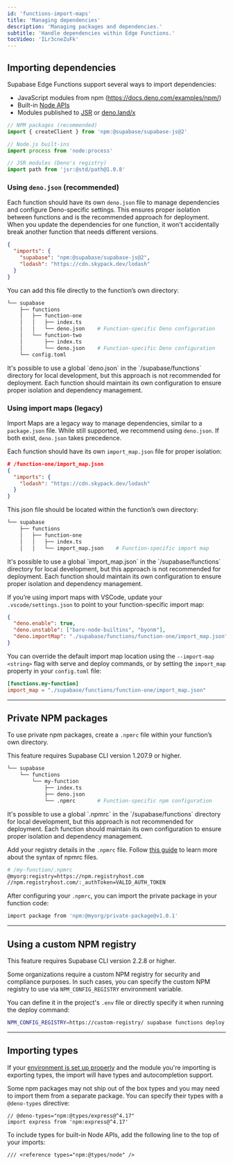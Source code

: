 ```yaml
---
id: 'functions-import-maps'
title: 'Managing dependencies'
description: 'Managing packages and dependencies.'
subtitle: 'Handle dependencies within Edge Functions.'
tocVideo: 'ILr3cneZuFk'
---
```


## Importing dependencies

Supabase Edge Functions support several ways to import dependencies:

- JavaScript modules from npm (https://docs.deno.com/examples/npm/)
- Built-in [Node APIs](https://docs.deno.com/runtime/manual/node/compatibility)
- Modules published to [JSR](https://jsr.io/) or [deno.land/x](https://deno.land/x)

```ts
// NPM packages (recommended)
import { createClient } from 'npm:@supabase/supabase-js@2'

// Node.js built-ins
import process from 'node:process'

// JSR modules (Deno's registry)
import path from 'jsr:@std/path@1.0.8'
```

### Using `deno.json` (recommended)

Each function should have its own `deno.json` file to manage dependencies and configure Deno-specific settings. This ensures proper isolation between functions and is the recommended approach for deployment. When you update the dependencies for one function, it won't accidentally break another function that needs different versions.

```json
{
  "imports": {
    "supabase": "npm:@supabase/supabase-js@2",
    "lodash": "https://cdn.skypack.dev/lodash"
  }
}
```

You can add this file directly to the function’s own directory:

```bash
└── supabase
    ├── functions
    │   ├── function-one
    │   │   ├── index.ts
    │   │   └── deno.json    # Function-specific Deno configuration
    │   └── function-two
    │       ├── index.ts
    │       └── deno.json    # Function-specific Deno configuration
    └── config.toml
```

<Admonition type="caution">
  It's possible to use a global `deno.json` in the `/supabase/functions` directory for local
  development, but this approach is not recommended for deployment. Each function should maintain
  its own configuration to ensure proper isolation and dependency management.
</Admonition>

### Using import maps (legacy)

Import Maps are a legacy way to manage dependencies, similar to a `package.json` file. While still supported, we recommend using `deno.json`. If both exist, `deno.json` takes precedence.

Each function should have its own `import_map.json` file for proper isolation:

```json
# /function-one/import_map.json
{
  "imports": {
    "lodash": "https://cdn.skypack.dev/lodash"
  }
}
```

This json file should be located within the function’s own directory:

```bash
└── supabase
    ├── functions
    │   ├── function-one
    │   │   ├── index.ts
    │   │   └── import_map.json    # Function-specific import map
```

<Admonition type="caution">
  It's possible to use a global `import_map.json` in the `/supabase/functions` directory for local
  development, but this approach is not recommended for deployment. Each function should maintain
  its own configuration to ensure proper isolation and dependency management.
</Admonition>

If you’re using import maps with VSCode, update your `.vscode/settings.json` to point to your function-specific import map:

```json
{
  "deno.enable": true,
  "deno.unstable": ["bare-node-builtins", "byonm"],
  "deno.importMap": "./supabase/functions/function-one/import_map.json"
}
```

You can override the default import map location using the `--import-map <string>` flag with serve and deploy commands, or by setting the `import_map` property in your `config.toml` file:

```toml
[functions.my-function]
import_map = "./supabase/functions/function-one/import_map.json"
```

---

## Private NPM packages

To use private npm packages, create a `.npmrc` file within your function’s own directory.

<Admonition type="note">This feature requires Supabase CLI version 1.207.9 or higher.</Admonition>

```bash
└── supabase
    └── functions
        └── my-function
            ├── index.ts
            ├── deno.json
            └── .npmrc       # Function-specific npm configuration
```

<Admonition type="caution">
  It's possible to use a global `.npmrc` in the `/supabase/functions` directory for local
  development, but this approach is not recommended for deployment. Each function should maintain
  its own configuration to ensure proper isolation and dependency management.
</Admonition>

Add your registry details in the `.npmrc` file. Follow [this guide](https://docs.npmjs.com/cli/v10/configuring-npm/npmrc) to learn more about the syntax of npmrc files.

```bash
# /my-function/.npmrc
@myorg:registry=https://npm.registryhost.com
//npm.registryhost.com/:_authToken=VALID_AUTH_TOKEN
```

After configuring your `.npmrc`, you can import the private package in your function code:

```bash
import package from 'npm:@myorg/private-package@v1.0.1'
```

---

## Using a custom NPM registry

<Admonition type="info">This feature requires Supabase CLI version 2.2.8 or higher.</Admonition>

Some organizations require a custom NPM registry for security and compliance purposes. In such cases, you can specify the custom NPM registry to use via `NPM_CONFIG_REGISTRY` environment variable.

You can define it in the project's `.env` file or directly specify it when running the deploy command:

```bash
NPM_CONFIG_REGISTRY=https://custom-registry/ supabase functions deploy my-function
```

---

## Importing types

If your [environment is set up properly](/docs/guides/functions/development-environment) and the module you're importing is exporting types, the import will have types and autocompletion support.

Some npm packages may not ship out of the box types and you may need to import them from a separate package. You can specify their types with a `@deno-types` directive:

```tsx
// @deno-types="npm:@types/express@^4.17"
import express from 'npm:express@^4.17'
```

To include types for built-in Node APIs, add the following line to the top of your imports:

```tsx
/// <reference types="npm:@types/node" />
```
